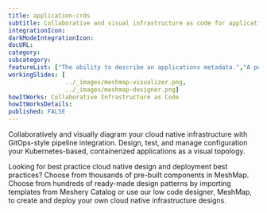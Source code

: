 ```yaml
---
title: application-crds
subtitle: Collaborative and visual infrastructure as code for application-crds
integrationIcon: 
darkModeIntegrationIcon: 
docURL: 
category: 
subcategory: 
featureList: ["The ability to describe an applications metadata.","A point to connect the infrastructure, such as Deployments, to as a root object.","Information for supporting applications to help them query and understand the objects supporting an application."]
workingSlides: [
				../_images/meshmap-visualizer.png,
				../_images/meshmap-designer.png]
howItWorks: Collaborative Infrastructure as Code
howItWorksDetails: 
published: FALSE
---
```


<p>
    Collaboratively and visually diagram your cloud native infrastructure with GitOps-style pipeline integration. Design, test, and manage configuration your Kubernetes-based, containerized applications as a visual topology.
</p>
<p>
    Looking for best practice cloud native design and deployment best practices? Choose from thousands of pre-built components in MeshMap. Choose from hundreds of ready-made design patterns by importing templates from Meshery Catalog or use our low code designer, MeshMap, to create and deploy your own cloud native infrastructure designs.
</p>